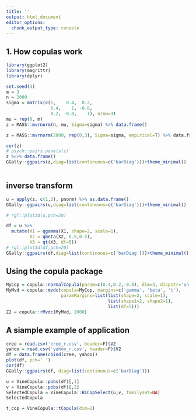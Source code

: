 ---
title: ''
output: html_document
editor_options: 
  chunk_output_type: console
---

## 1. How copulas work
```{r}
library(ggplot2)
library(magrittr)
library(dplyr)
```

```{r}
set.seed(3)
m = 3
n = 2000
sigma = matrix(c(1,    0.4,  0.2,
                 0.4,    1, -0.8,
                 0.2, -0.8,    1), nrow=3)
mu = rep(0, m)
z = MASS::mvrnorm(n, mu, Sigma=sigma) %>% data.frame()

z = MASS::mvrnorm(2000, rep(0,3), Sigma=sigma, empirical=T) %>% data.frame
```

```{r}
cor(z)
# psych::pairs.panels(z)
z %<>% data.frame()
GGally::ggpairs(z,diag=list(continuous=c('barDiag')))+theme_minimal()
  
```

## inverse transform
```{r}
u = apply(z, c(1,2), pnorm) %>% as.data.frame()
GGally::ggpairs(u,diag=list(continuous=c('barDiag')))+theme_minimal()

```

```{r}
# rgl::plot3d(u,pch=20)
```

```{r}
df = u %>% 
  mutate(X1 = qgamma(X1, shape=2, scale=1),
         X2 = qbeta(X2, 0.5,0.5),
         X3 = qt(X3, df=5))
# rgl::plot3d(df,pch=20)
GGally::ggpairs(df,diag=list(continuous=c('barDiag')))+theme_minimal()
```


## Using the copula package
```{r}
MyCop = copula::normalCopula(param=c(0.4,0.2,-0.8), dim=3, dispstr='un')
MyMvd = copula::mvdc(copula=MyCop, margins=c('gamma', 'beta', 't'),
                     paramMargins=list(list(shape=2, scale=1),
                                       list(shape1=2, shape2=1),
                                       list(df=5)))
Z2 = copula::rMvdc(MyMvd, 2000)
```



## A siample example of application
```{r}
cree = read.csv('cree_r.csv', header=F)$V2
yahoo = read.csv('yahoo_r.csv', header=F)$V2
df = data.frame(cbind(cree, yahoo))
plot(df, pch='.')
cor(df)
GGally::ggpairs(df, diag=list(continuous=c('barDiag')))
```

```{r}
u = VineCopula::pobs(df)[,1]
v = VineCopula::pobs(df)[,2]
SelectedCopula = VineCopula::BiCopSelect(u,v, familyset=NA)
SelectedCopula
```

```{r}
t_cop = VineCopula::tCopula(dim=2)
```

